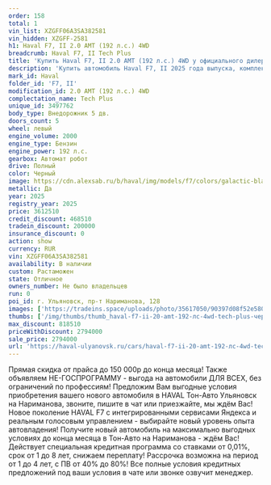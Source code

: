 ```yaml
---
order: 158
total: 1
vin_list: XZGFF06A3SA382581
vin_hidden: XZGFF-2581
h1: Haval F7, II 2.0 AMT (192 л.с.) 4WD
breadcrumb: Haval F7, II Tech Plus
title: 'Купить Haval F7, II 2.0 AMT (192 л.с.) 4WD у официального дилера в Ульяновске'
description: 'Купить автомобиль Haval F7, II 2025 года выпуска, комплектация Tech Plus, цвет - Черный, двигатель - 2.0 AMT (192 л.с.) 4WD у официального дилера в г. Ульяновск. Стоимость данного автомобиля Haval F7, II – 2794000'
mark_id: Haval
folder_id: 'F7, II'
modification_id: 2.0 AMT (192 л.с.) 4WD
complectation_name: Tech Plus
unique_id: 3497762
body_type: Внедорожник 5 дв.
doors_count: 5
wheel: левый
engine_volume: 2000
engine_type: Бензин
engine_power: 192 л.с.
gearbox: Автомат робот
drive: Полный
color: Черный
image: https://cdn.alexsab.ru/b/haval/img/models/f7/colors/galactic-black.webp
metallic: Да
year: 2025
registry_year: 2025
price: 3612510
credit_discount: 468510
tradein_discount: 200000
insurance_discount: 0
action: show
currency: RUR
vin: XZGFF06A3SA382581
availability: В наличии
custom: Растаможен
state: Отличное
owners_number: Не было владельцев
run: 0
poi_id: г. Ульяновск, пр-т Нариманова, 128
images: ['https://tradeins.space/uploads/photo/35617050/90397d08f52e580c72c416e537fd3abc.JPG', 'https://tradeins.space/uploads/photo/35617051/6b233635bd9ed423b9cff6b54fb55c1c.JPG', 'https://tradeins.space/uploads/photo/35617052/27f8f1155e2ba9c577eac670f943c198.JPG', 'https://tradeins.space/uploads/photo/35617053/bc6f2ed529634352dcc7abe74600edd0.JPG', 'https://tradeins.space/uploads/photo/35617054/45a58d0e381fd8de4da6dfe66e6c82a8.JPG', 'https://tradeins.space/uploads/photo/35617055/284356f6e10e9867429076bcffbe6a76.JPG', 'https://tradeins.space/uploads/photo/35617056/5819d9cbf3a7c46f86220364922763b0.JPG', 'https://tradeins.space/uploads/photo/35617057/c720cf34ed4bb9cb60a4a23c3862c00d.JPG', 'https://tradeins.space/uploads/photo/35617058/8301ad0d4efe57b05584a6cedf2777ce.JPG', 'https://tradeins.space/uploads/photo/35617059/71ba8ffef5f72d7e42c62e139f8101d5.JPG', 'https://tradeins.space/uploads/photo/35617060/865c3bbde6d5a58ad7468dd06288a10b.JPG']
thumbs: ['/img/thumbs/thumb_haval-f7-ii-20-amt-192-лс-4wd-tech-plus-черный-2025_d3abc_0.webp', '/img/thumbs/thumb_haval-f7-ii-20-amt-192-лс-4wd-tech-plus-черный-2025_55c1c_1.webp', '/img/thumbs/thumb_haval-f7-ii-20-amt-192-лс-4wd-tech-plus-черный-2025_3c198_2.webp', '/img/thumbs/thumb_haval-f7-ii-20-amt-192-лс-4wd-tech-plus-черный-2025_0edd0_3.webp', '/img/thumbs/thumb_haval-f7-ii-20-amt-192-лс-4wd-tech-plus-черный-2025_c82a8_4.webp']
max_discount: 818510
priceWithDiscount: 2794000
sale_price: 2794000
url: 'https://haval-ulyanovsk.ru/cars/haval-f7-ii-20-amt-192-лс-4wd-tech-plus-черный-2025/'
---
```

Прямая скидка от прайса до 150 000р до конца месяца! Также объявляем НЕ-ГОСПРОГРАММУ - выгода на автомобили ДЛЯ ВСЕХ, без ограничений по профессиям! Предложим Вам выгодные условия приобретения вашего нового автомобиля в HAVAL Тон-Авто Ульяновск на Нариманова, звоните, пишите в чат или приезжайте, мы ждём Вас! Новое поколение HAVAL F7 с интегрированными сервисами Яндекса и реальным голосовым управлением - выбирайте новый уровень опыта автовладения! Получите новый автомобиль на максимально выгодных условиях до конца месяца в Тон-Авто на Нариманова - ждём Вас! Действует специальная кредитная программа со ставками от 0,01%, срок от 1 до 8 лет, снижаем переплату! Рассрочка возможна на период от 1 до 4 лет, с ПВ от 40% до 80%! Все полные условия кредитных предложений под ваши условия в чате или звонке озвучит менеджер.
